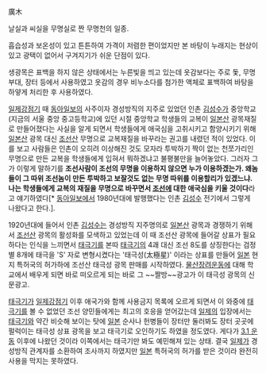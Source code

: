 廣木 

날실과 씨실을 무명실로 짠 무명천의 일종. 

흡습성과 보온성이 있고 튼튼하여 가격이 저렴한 편이었지만 본 바탕이 누래지는 현상이 있고 광택이 없어서 구겨지기가 쉬운 단점이 있다. 

생광목은 표백을 하지 않은 상태에서는 누른빛을 띄고 있는데 옷감보다는 주로 돛, 무명부대, 장터 등에서 사용하였고 옷감의 경우 비누소다를 첨가한 액체로 표백하여 바탕을 하얗게 처리한 후 사용하였다. 

[[일제강점기]] 때 [[동아일보]]의 사주이자 경성방직의 지주로 있었던 인촌 [[김성수]]가 중앙학교(지금의 서울 중앙 중고등학교)에 있던 시절 중앙학교 학생들의 교복이 [[일본]]산 광목재질로 만들어졌다는 사실을 알게 되면서 학생들에게 애국심을 고취시키고 함양시키기 위해 [[일본]]산 광목 대신 [[조선]]산 무명으로 교복재질을 바꾸라는 권고를 내렸던 적이 있었다. 이를 보고 사람들은 인촌이 오히려 이상해진 것도 모자라 투박하기 짝이 없는 천쪼가리인 무명으로 만든 교복을 학생들에게 입혀서 뭐하겠냐고 불평불만을 늘어놓았다. 그러자 그가 이렇게 말하기를 '''조선사람이 조선의 무명을 이용하지 않으면 누가 이용하겠는가. 왜놈들이 그 따위 조선놈이 만든 투박하고 보잘것도 없는 무명 따위를 이용할리가 있겠느냐. 나는 학생들에게 교복의 재질을 무명으로 바꾸면서 [[조선]]에 대한 애국심을 키울 것이다'''라고 얘기하였다[* [[동아일보]]에서 1980년대에 발행했다는 인촌 [[김성수]] 전기에서 그렇게 나왔다고 한다.].

1920년대에 들어서 인촌 [[김성수]]는 경성방직 지주명의로 [[일본]]산 광목과 경쟁하기 위해서 [[조선]]산 광목의 활성화를 모색하고 있었는데 이 때 조선산 광목에 들어갈 상표가 필요하다는 인식을 느끼면서 [[태극기]]를 본따 [[태극기]]의 4괘 대신 조선 8도를 상징한다는 검정별 8개에 태극을 'S' 자로 변형시켰다는 '태극성(太極星)' 이라는 상표를 만들어 [[일본]] 현지 특허국의 허가하에 조선산 태극성 광목 판매를 시작하였다. [[물산장려운동]]에 대해 학교에서 배우게 되면 바로 떠오르게 되는 바로 그 ~~짤방~~광고가 이 태극성 광목의 신문광고.

[[태극기]]가 [[일제강점기]] 이후 애국가와 함께 사용금지 목록에 오르게 되면서 이 와중에 [[태극기]]를 볼 수 없었던 조선 양민들에게는 최고의 호응을 얻어갔는데 [[일제]]의 입장에서는 [[태극기]]와 약간 비슷해 보이는 탓에 [[일본]] 순사나 헌병들이 장터만 둘러봐도 장터 곳곳에 펄럭이는 태극성 상표 광목을 보고 태극기로 오인하기도 하였을 정도였다. 게다가 [[3.1 운동]] 이후에 나왔던 것이라 이쪽에서는 태극기만 봐도 예민해져 있는 상태. 결국 [[일제]]가 경성방직 관계자를 소환하여 조사까지 하였지만 [[일본]] 특허국의 허가를 받은 것이라 완전히 사용을 막지는 못하였다.
